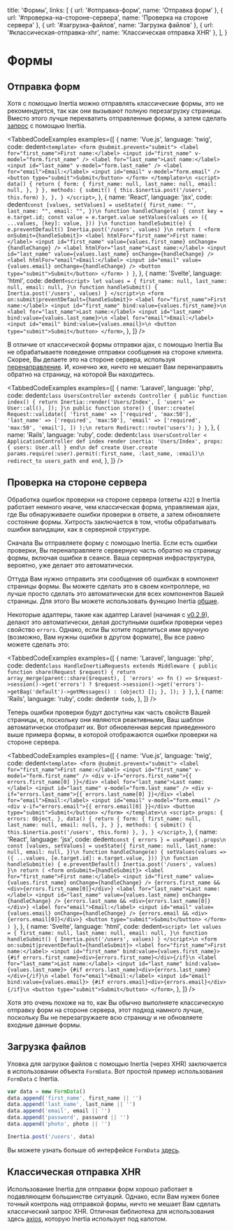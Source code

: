 
  title: 'Формы',
  links: [
    { url: '#отправка-форм', name: 'Отправка форм' },
    { url: '#проверка-на-стороне-сервера', name: 'Проверка на стороне сервера' },
    { url: '#загрузка-файлов', name: 'Загрузка файлов' },
    { url: '#классическая-отправка-xhr', name: 'Классическая отправка XHR' },
  ],
}

# Формы

## Отправка форм

Хотя с помощью Inertia можно отправлять классические формы, это не рекомендуется, так как они вызывают полную перезагрузку страницы. Вместо этого лучше перехватить отправленные формы, а затем сделать [запрос](/requests) с помощью Inertia.

<TabbedCodeExamples
  examples={[
    {
      name: 'Vue.js',
      language: 'twig',
      code: dedent`
        <template>
          <form @submit.prevent="submit">
            <label for="first_name">First name:</label>
            <input id="first_name" v-model="form.first_name" />
            <label for="last_name">Last name:</label>
            <input id="last_name" v-model="form.last_name" />
            <label for="email">Email:</label>
            <input id="email" v-model="form.email" />
            <button type="submit">Submit</button>
          </form>
        </template>\n
        <script>
          data() {
            return {
              form: {
                first_name: null,
                last_name: null,
                email: null,
              },
            }
          },
          methods: {
            submit() {
              this.$inertia.post('/users', this.form)
            },
          },
        }
        </script>
      `,
    },
    {
      name: 'React',
      language: 'jsx',
      code: dedent`
          const [values, setValues] = useState({
            first_name: "",
            last_name: "",
            email: "",
          })\n
          function handleChange(e) {
            const key = e.target.id;
            const value = e.target.value
            setValues(values => ({
                ...values,
                [key]: value,
            }))
          }\n
          function handleSubmit(e) {
            e.preventDefault()
            Inertia.post('/users', values)
          }\n
          return (
            <form onSubmit={handleSubmit}>
              <label htmlFor="first_name">First name:</label>
              <input id="first_name" value={values.first_name} onChange={handleChange} />
              <label htmlFor="last_name">Last name:</label>
              <input id="last_name" value={values.last_name} onChange={handleChange} />
              <label htmlFor="email">Email:</label>
              <input id="email" value={values.email} onChange={handleChange} />
              <button type="submit">Submit</button>
            </form>
          )
        }
      `,
    },
    {
      name: 'Svelte',
      language: 'html',
      code: dedent`
        <script>
          let values = {
            first_name: null,
            last_name: null,
            email: null,
          }\n
          function handleSubmit() {
            Inertia.post('/users', values)
          }
        </script>\n
        <form on:submit|preventDefault={handleSubmit}>
          <label for="first_name">First name:</label>
          <input id="first_name" bind:value={values.first_name}>\n
          <label for="last_name">Last name:</label>
          <input id="last_name" bind:value={values.last_name}>\n
          <label for="email">Email:</label>
          <input id="email" bind:value={values.email}>\n
          <button type="submit">Submit</button>
        </form>
      `,
    },
  ]}
/>

В отличие от классической формы отправки ajax, с помощью Inertia Вы не обрабатываете поведение отправки сообщения на стороне клиента. Скорее, Вы делаете это на стороне сервера, используя [перенаправление](/redirects). И, конечно же, ничто не мешает Вам перенаправить обратно на страницу, на которой Вы находитесь.

<TabbedCodeExamples
  examples={[
    {
      name: 'Laravel',
      language: 'php',
      code: dedent`
        class UsersController extends Controller
        {
            public function index()
            {
                return Inertia::render('Users/Index', [
                  'users' => User::all(),
                ]);
            }\n
            public function store()
            {
                User::create(
                    Request::validate([
                        'first_name' => ['required', 'max:50'],
                        'last_name' => ['required', 'max:50'],
                        'email' => ['required', 'max:50', 'email'],
                    ])
                );\n
                return Redirect::route('users');
            }
        }
      `,
    },
    {
      name: 'Rails',
      language: 'ruby',
      code: dedent`
        class UsersController < ApplicationController
          def index
            render inertia: 'Users/Index', props: { users: User.all }
          end\n
          def create
            User.create params.require(:user).permit(:first_name, :last_name, :email)\n
            redirect_to users_path
          end
        end
      `,
    },
  ]}
/>

## Проверка на стороне сервера

Обработка ошибок проверки на стороне сервера (ответы `422`) в Inertia работает немного иначе, чем классическая форма, управляемая ajax, где Вы обнаруживаете ошибки проверки в ответе, а затем обновляете состояние формы. Хитрость заключается в том, чтобы обрабатывать ошибки валидации, как в серверной структуре.

Сначала Вы отправляете форму с помощью Inertia. Если есть ошибки проверки, Вы перенаправляете серверную часть обратно на страницу формы, включая ошибки в сеансе. Ваша серверная инфраструктура, вероятно, уже делает это автоматически.

Оттуда Вам нужно отправить эти сообщения об ошибках в компонент страницы формы. Вы можете сделать это в своем контроллере, но лучше просто сделать это автоматически для всех компонентов Вашей страницы. Для этого Вы можете использовать функцию Inertia [общие](/shared-data).

Некоторые адаптеры, такие как адаптер Laravel (начиная с [v0.2.9](https://github.com/inertiajs/inertia-laravel/releases/tag/v0.2.9)), делают это автоматически, делая доступными ошибки проверки через свойство `errors`. Однако, если Вы хотите поделиться ими вручную (возможно, Вам нужны ошибки в другом формате), Вы все равно можете сделать это:

<TabbedCodeExamples
  examples={[
    {
      name: 'Laravel',
      language: 'php',
      code: dedent`
        class HandleInertiaRequests extends Middleware
        {
            public function share(Request $request)
            {
                return array_merge(parent::share($request), [
                    'errors' => fn () => $request->session()->get('errors')
                        ? $request->session()->get('errors')->getBag('default')->getMessages()
                        : (object) [];
                    },
                ]);
            }
        }
      `,
    },
    {
      name: 'Rails',
      language: 'ruby',
      code: dedent`
        # todo
      `,
    },
  ]}
/>

Теперь ошибки проверки будут доступны как часть свойств Вашей страницы, и, поскольку они являются реактивными, Ваш шаблон автоматически отобразит их. Вот обновленная версия приведенного выше примера формы, в которой отображаются ошибки проверки на стороне сервера.

<TabbedCodeExamples
  examples={[
    {
      name: 'Vue.js',
      language: 'twig',
      code: dedent`
        <template>
          <form @submit.prevent="submit">
            <label for="first_name">First name:</label>
            <input id="first_name" v-model="form.first_name" />
            <div v-if="errors.first_name">{{ errors.first_name[0] }}</div>
            <label for="last_name">Last name:</label>
            <input id="last_name" v-model="form.last_name" />
            <div v-if="errors.last_name">{{ errors.last_name[0] }}</div>
            <label for="email">Email:</label>
            <input id="email" v-model="form.email" />
            <div v-if="errors.email">{{ errors.email[0] }}</div>
            <button type="submit">Submit</button>
          </form>
        </template>\n
        <script>
          props: {
            errors: Object,
          },
          data() {
            return {
              form: {
                first_name: null,
                last_name: null,
                email: null,
              },
            }
          },
          methods: {
            submit() {
              this.$inertia.post('/users', this.form)
            },
          },
        }
        </script>
      `,
    },
    {
      name: 'React',
      language: 'jsx',
      code: dedent`
          const { errors } = usePage().props\n
          const [values, setValues] = useState({
            first_name: null,
            last_name: null,
            email: null,
          })\n
          function handleChange(e) {
            setValues(values => ({
              ...values,
              [e.target.id]: e.target.value,
            }))
          }\n
          function handleSubmit(e) {
            e.preventDefault()
            Inertia.post('/users', values)
          }\n
          return (
            <form onSubmit={handleSubmit}>
              <label for="first_name">First name:</label>
              <input id="first_name" value={values.first_name} onChange={handleChange} />
              {errors.first_name && <div>{errors.first_name[0]}</div>}
              <label for="last_name">Last name:</label>
              <input id="last_name" value={values.last_name} onChange={handleChange} />
              {errors.last_name && <div>{errors.last_name[0]}</div>}
              <label for="email">Email:</label>
              <input id="email" value={values.email} onChange={handleChange} />
              {errors.email && <div>{errors.email[0]}</div>}
              <button type="submit">Submit</button>
            </form>
          )
        }
      `,
    },
    {
      name: 'Svelte',
      language: 'html',
      code: dedent`
        <script>
          let values = {
            first_name: null,
            last_name: null,
            email: null,
          }\n
          function handleSubmit() {
            Inertia.post('/users', values)
          }
        </script>\n
        <form on:submit|preventDefault={handleSubmit}>
          <label for="first_name">First name:</label>
          <input id="first_name" bind:value={values.first_name}>
          {#if errors.first_name}<div>{errors.first_name}</div>{/if}\n
          <label for="last_name">Last name:</label>
          <input id="last_name" bind:value={values.last_name}>
          {#if errors.last_name}<div>{errors.last_name}</div>{/if}\n
          <label for="email">Email:</label>
          <input id="email" bind:value={values.email}>
          {#if errors.email}<div>{errors.email}</div>{/if}\n
          <button type="submit">Submit</button>
        </form>
      `,
    },
  ]}
/>

Хотя это очень похоже на то, как Вы обычно выполняете классическую отправку форм на стороне сервера, этот подход намного лучше, поскольку Вы не перезагружаете всю страницу и не обновляете входные данные формы.

## Загрузка файлов

Уловка для загрузки файлов с помощью Inertia (через XHR) заключается в использовании объекта `FormData`. Вот простой пример использования `FormData` с Inertia.

```js
var data = new FormData()
data.append('first_name', first_name || '')
data.append('last_name', last_name || '')
data.append('email', email || '')
data.append('password', password || '')
data.append('photo', photo || '')

Inertia.post('/users', data)
```

Вы можете узнать больше об интерфейсе `FormData` [здесь](https://developer.mozilla.org/en-US/docs/Web/API/FormData).

## Классическая отправка XHR

Использование Inertia для отправки форм хорошо работает в подавляющем большинстве ситуаций. Однако, если Вам нужен более точный контроль над отправкой формы, ничто не мешает Вам сделать классический запрос XHR. Отличная библиотека для использования здесь [axios](https://github.com/axios/axios), которую Inertia использует под капотом.
